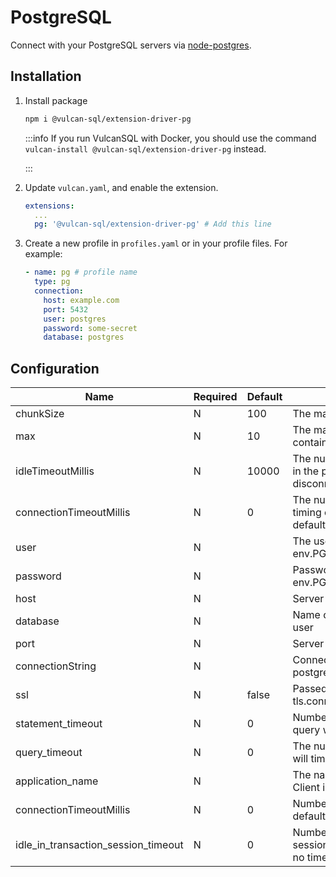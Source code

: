 # PostgreSQL

Connect with your PostgreSQL servers via [node-postgres](https://node-postgres.com/).

## Installation

1. Install package

   ```bash
   npm i @vulcan-sql/extension-driver-pg
   ```

   :::info
   If you run VulcanSQL with Docker, you should use the command `vulcan-install @vulcan-sql/extension-driver-pg` instead.

   :::

2. Update `vulcan.yaml`, and enable the extension.

   ```yaml
   extensions:
     ...
     pg: '@vulcan-sql/extension-driver-pg' # Add this line
   ```

3. Create a new profile in `profiles.yaml` or in your profile files. For example:

   ```yaml
   - name: pg # profile name
     type: pg
     connection:
       host: example.com
       port: 5432
       user: postgres
       password: some-secret
       database: postgres
   ```

## Configuration

| Name                                | Required | Default | Description                                                                                                                                    |
| ----------------------------------- | -------- | ------- | ---------------------------------------------------------------------------------------------------------------------------------------------- |
| chunkSize                           | N        | 100     | The max rows we should fetch once.                                                                                                             |
| max                                 | N        | 10      | The maximum number of clients the pool should contain.                                                                                         |
| idleTimeoutMillis                   | N        | 10000   | The number of milliseconds a client must sit idle in the pool and not be checked out before it is disconnected from the backend and discarded. |
| connectionTimeoutMillis             | N        | 0       | The number of milliseconds to wait before timing out when connecting a new client by default this is 0 which means no timeout.                 |
| user                                | N        |         | The user to connect to the database. Default env.PGUSER or env.USER                                                                            |
| password                            | N        |         | Password to connect to database. default env.PGPASSWORD                                                                                        |
| host                                | N        |         | Server host. default env.PGHOS                                                                                                                 |
| database                            | N        |         | Name of database. default env.PGDATABASE or user                                                                                               |
| port                                | N        |         | Server port. default env.PGPORT                                                                                                                |
| connectionString                    | N        |         | Connection string. e.g. postgres://user:password@host:5432/database                                                                            |
| ssl                                 | N        | false   | Passed directly to node.TLSSocket, supports all tls.connect options                                                                            |
| statement_timeout                   | N        | 0       | Number of milliseconds before a statement in query will time out, default is no timeout                                                        |
| query_timeout                       | N        | 0       | The number of milliseconds before a query call will timeout, the default is no timeout                                                         |
| application_name                    | N        |         | The name of the application that created this Client instance                                                                                  |
| connectionTimeoutMillis             | N        | 0       | Number of milliseconds to wait for connection, default is no timeout                                                                           |
| idle_in_transaction_session_timeout | N        | 0       | Number of milliseconds before terminating any session with an open idle transaction, default is no timeout                                     |
